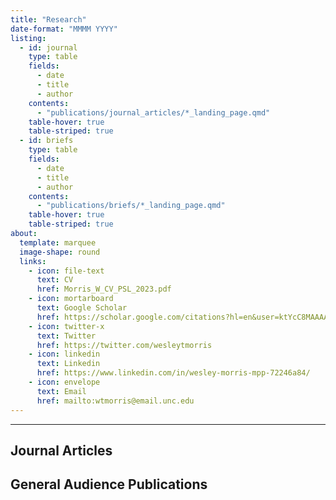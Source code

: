 ```yaml
---
title: "Research"
date-format: "MMMM YYYY"
listing:
  - id: journal 
    type: table
    fields:
      - date
      - title
      - author
    contents:
      - "publications/journal_articles/*_landing_page.qmd"
    table-hover: true
    table-striped: true
  - id: briefs
    type: table
    fields:
      - date
      - title
      - author
    contents:
      - "publications/briefs/*_landing_page.qmd"
    table-hover: true
    table-striped: true
about:
  template: marquee
  image-shape: round
  links:
    - icon: file-text
      text: CV
      href: Morris_W_CV_PSL_2023.pdf
    - icon: mortarboard
      text: Google Scholar
      href: https://scholar.google.com/citations?hl=en&user=ktYcC8MAAAAJ&view_op=list_works&authuser=5&gmla=AH70aAWVyVJkXi7NWJQBqNzgLmUIHMp1BeJhLZbRPnf2S7CC718HviNud1FttDOMRthIlc1Uk9nKmh6UqikZp6jzrJmJ3KDwsfBwqg
    - icon: twitter-x
      text: Twitter
      href: https://twitter.com/wesleytmorris
    - icon: linkedin
      text: Linkedin
      href: https://www.linkedin.com/in/wesley-morris-mpp-72246a84/
    - icon: envelope
      text: Email
      href: mailto:wtmorris@email.unc.edu
---
```


------------------------------------------------------------------------

## Journal Articles

::: {#journal}
:::

## General Audience Publications

::: {#briefs}
:::
